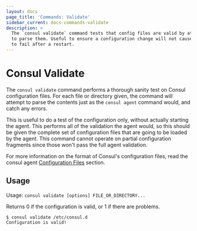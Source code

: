 ```yaml
---
layout: docs
page_title: 'Commands: Validate'
sidebar_current: docs-commands-validate
description: >
  The `consul validate` command tests that config files are valid by attempting
  to parse them. Useful to ensure a configuration change will not cause consul
  to fail after a restart.
---
```


# Consul Validate

The `consul validate` command performs a thorough sanity test on Consul
configuration files. For each file or directory given, the command will
attempt to parse the contents just as the `consul agent` command would,
and catch any errors.

This is useful to do a test of the configuration only, without actually
starting the agent. This performs all of the validation the agent would, so
this should be given the complete set of configuration files that are going
to be loaded by the agent. This command cannot operate on partial
configuration fragments since those won't pass the full agent validation.

For more information on the format of Consul's configuration files, read the
consul agent [Configuration Files](/docs/agent/options.html#configuration-files)
section.

## Usage

Usage: `consul validate [options] FILE_OR_DIRECTORY...`

Returns 0 if the configuration is valid, or 1 if there are problems.

```text
$ consul validate /etc/consul.d
Configuration is valid!
```
